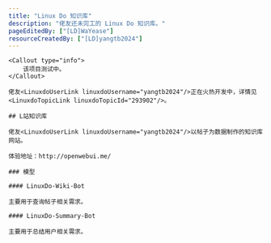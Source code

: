 ```yaml
---
title: "Linux Do 知识库"
description: "佬友还未完工的 Linux Do 知识库。"
pageEditedBy: ["[LD]WaYease"]
resourceCreatedBy: ["[LD]yangtb2024"]
---
```



<StandardLayout>

    <Callout type="info">
        该项目测试中。
    </Callout>

    佬友<LinuxdoUserLink linuxdoUsername="yangtb2024"/>正在火热开发中，详情见<LinuxdoTopicLink linuxdoTopicId="293902"/>。

    ## L站知识库

    佬友<LinuxdoUserLink linuxdoUsername="yangtb2024"/>以帖子为数据制作的知识库网站。

    体验地址：http://openwebui.me/

    ### 模型

    #### LinuxDo-Wiki-Bot

    主要用于查询帖子相关需求。

    #### LinuxDo-Summary-Bot

    主要用于总结用户相关需求。

</StandardLayout>